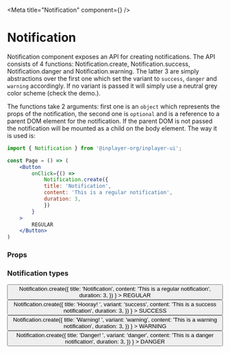 
<Meta title="Notification" component={<Notification/>} />

# Notification

Notification component exposes an API for creating notifications.
The API consists of 4 functions: Notification.create, Notification.success, 
Notification.danger and Notification.warning. The latter 3 are simply abstractions 
over the first one which set the variant to `success`, `danger` and `warning` accordingly. 
If no variant is passed it will simply use a neutral grey color scheme (check the demo.).

The functions take 2 arguments: first one is an `object` which represents the props of 
the notification, the second one is `optional` and is a reference to a parent DOM element 
for the notification. If the parent DOM is not passed the notification will be mounted as 
a child on the body element. The way it is used is:

```jsx
import { Notification } from '@inplayer-org/inplayer-ui';

const Page = () => (
    <Button
        onClick={() =>
            Notification.create({
            title: 'Notification',
            content: 'This is a regular notification',
            duration: 3,
            })
        }
    >
        REGULAR
    </Button>
)
```

### Props

<Props of={Notification} />

### Notification types
<Preview withSource="open">
  <Story name="default">
    <SeparateElements>
        <Button
        onClick={() =>
            Notification.create({
            title: 'Notification',
            content: 'This is a regular notification',
            duration: 3,
            })
        }
        >
        REGULAR
        </Button>
        <Button
        onClick={() =>
            Notification.create({
            title: 'Hooray! ',
            variant: 'success',
            content: 'This is a success notification',
            duration: 3,
            })
        }
        >
        SUCCESS
        </Button>
        <Button
        onClick={() =>
            Notification.create({
            title: 'Warning! ',
            variant: 'warning',
            content: 'This is a warning notification',
            duration: 3,
            })
        }
        >
        WARNING
        </Button>
        <Button
        onClick={() =>
            Notification.create({
            title: 'Danger! ',
            variant: 'danger',
            content: 'This is a danger notification',
            duration: 3,
            })
        }
        >
        DANGER
        </Button>
    </SeparateElements>
  </Story>
</Preview>

